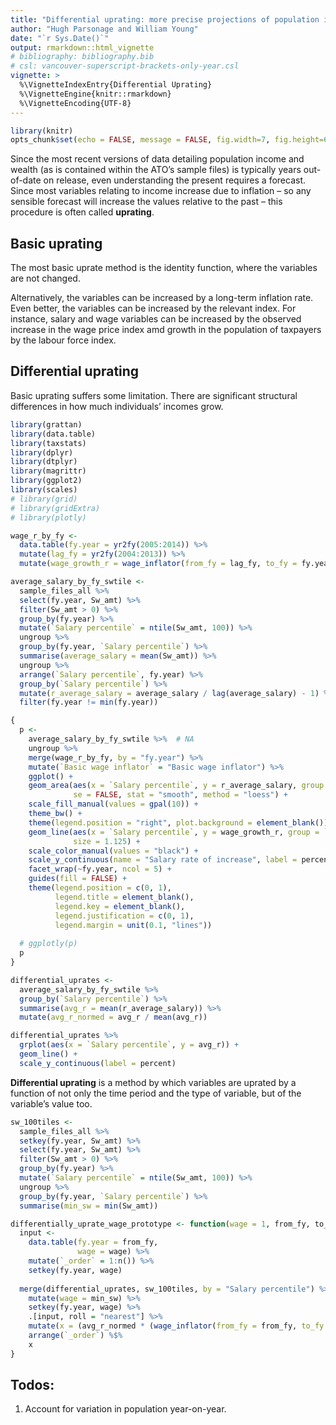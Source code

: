 ```yaml
---
title: "Differential uprating: more precise projections of population income"
author: "Hugh Parsonage and William Young"
date: "`r Sys.Date()`"
output: rmarkdown::html_vignette
# bibliography: bibliography.bib
# csl: vancouver-superscript-brackets-only-year.csl
vignette: >
  %\VignetteIndexEntry{Differential Uprating}
  %\VignetteEngine{knitr::rmarkdown}
  %\VignetteEncoding{UTF-8}
---
```


```r
library(knitr)
opts_chunk$set(echo = FALSE, message = FALSE, fig.width=7, fig.height=6)
```


Since the most recent versions of data detailing population income and wealth (as is contained within the ATO's sample files) is typically years out-of-date on release, even understanding the present requires a forecast. 
Since most variables relating to income increase due to inflation -- so any sensible forecast will increase the values relative to the past -- this procedure is often called **uprating**.

## Basic uprating

The most basic uprate method is the identity function, where the variables are not changed.

Alternatively, the variables can be increased by a long-term inflation rate. 
Even better, the variables can be increased by the relevant index. 
For instance, salary and wage variables can be increased by the observed increase in the wage price index amd growth in the population of taxpayers by the labour force index.

## Differential uprating

Basic uprating suffers some limitation. 
There are significant structural differences in how much individuals' incomes grow. 

```r
library(grattan)
library(data.table)
library(taxstats)
library(dplyr)
library(dtplyr)
library(magrittr)
library(ggplot2)
library(scales)
# library(grid)
# library(gridExtra)
# library(plotly)
```

```r
wage_r_by_fy <- 
  data.table(fy.year = yr2fy(2005:2014)) %>%
  mutate(lag_fy = yr2fy(2004:2013)) %>%
  mutate(wage_growth_r = wage_inflator(from_fy = lag_fy, to_fy = fy.year) - 1)
```


```r
average_salary_by_fy_swtile <- 
  sample_files_all %>%
  select(fy.year, Sw_amt) %>%
  filter(Sw_amt > 0) %>%
  group_by(fy.year) %>%
  mutate(`Salary percentile` = ntile(Sw_amt, 100)) %>%
  ungroup %>%
  group_by(fy.year, `Salary percentile`) %>%
  summarise(average_salary = mean(Sw_amt)) %>%
  ungroup %>%
  arrange(`Salary percentile`, fy.year) %>%
  group_by(`Salary percentile`) %>%
  mutate(r_average_salary = average_salary / lag(average_salary) - 1) %>%
  filter(fy.year != min(fy.year))

{
  p <- 
    average_salary_by_fy_swtile %>%  # NA
    ungroup %>%
    merge(wage_r_by_fy, by = "fy.year") %>%
    mutate(`Basic wage inflator` = "Basic wage inflator") %>%
    ggplot() + 
    geom_area(aes(x = `Salary percentile`, y = r_average_salary, group = fy.year, fill = fy.year), 
              se = FALSE, stat = "smooth", method = "loess") + 
    scale_fill_manual(values = gpal(10)) + 
    theme_bw() + 
    theme(legend.position = "right", plot.background = element_blank()) + 
    geom_line(aes(x = `Salary percentile`, y = wage_growth_r, group = `Basic wage inflator`, color = `Basic wage inflator`),
              size = 1.125) + 
    scale_color_manual(values = "black") +
    scale_y_continuous(name = "Salary rate of increase", label = percent) + 
    facet_wrap(~fy.year, ncol = 5) +
    guides(fill = FALSE) + 
    theme(legend.position = c(0, 1), 
          legend.title = element_blank(), 
          legend.key = element_blank(),
          legend.justification = c(0, 1), 
          legend.margin = unit(0.1, "lines"))
  
  # ggplotly(p)
  p
}

```


```r
differential_uprates <- 
  average_salary_by_fy_swtile %>%
  group_by(`Salary percentile`) %>%
  summarise(avg_r = mean(r_average_salary)) %>% 
  mutate(avg_r_normed = avg_r / mean(avg_r))

differential_uprates %>%
  grplot(aes(x = `Salary percentile`, y = avg_r)) +
  geom_line() + 
  scale_y_continuous(label = percent)
```


**Differential uprating** is a method by which variables are uprated by a function of not only the time period and the type of variable, but of the variable's value too. 

```r
sw_100tiles <- 
  sample_files_all %>%
  setkey(fy.year, Sw_amt) %>%
  select(fy.year, Sw_amt) %>%
  filter(Sw_amt > 0) %>%
  group_by(fy.year) %>%
  mutate(`Salary percentile` = ntile(Sw_amt, 100)) %>%
  ungroup %>%
  group_by(fy.year, `Salary percentile`) %>%
  summarise(min_sw = min(Sw_amt))
```

```r
differentially_uprate_wage_prototype <- function(wage = 1, from_fy, to_fy){
  input <- 
    data.table(fy.year = from_fy, 
               wage = wage) %>%
    mutate(`_order` = 1:n()) %>%
    setkey(fy.year, wage)
  
  merge(differential_uprates, sw_100tiles, by = "Salary percentile") %>%
    mutate(wage = min_sw) %>%
    setkey(fy.year, wage) %>%
    .[input, roll = "nearest"] %>%
    mutate(x = (avg_r_normed * (wage_inflator(from_fy = from_fy, to_fy = to_fy) - 1) + 1) * wage) %>%
    arrange(`_order`) %$%
    x
}

```

## Todos:

1. Account for variation in population year-on-year.




